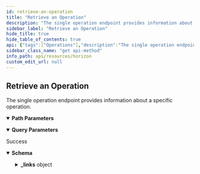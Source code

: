 ```yaml
---
id: retrieve-an-operation
title: "Retrieve an Operation"
description: "The single operation endpoint provides information about a specific operation."
sidebar_label: "Retrieve an Operation"
hide_title: true
hide_table_of_contents: true
api: {"tags":["Operations"],"description":"The single operation endpoint provides information about a specific operation.","operationId":"RetrieveAnOperation","parameters":[{"name":"id","in":"path","required":true,"description":"The ID number for this operation.","schema":{"type":"string","example":121692259040116740}},{"name":"join","in":"query","required":false,"description":"Set to transactions to include the transactions which created each of the operations in the response."}],"responses":{"200":{"description":"Success","content":{"application/json":{"schema":{"allOf":[{"type":"object","properties":{"_links":{"type":"object","properties":{"self":{"type":"object","properties":{"href":{"type":"string","format":"link"},"templated":{"type":"boolean"}},"required":["href"]},"next":{"type":"object","properties":{"href":{"type":"string","format":"link"},"templated":{"type":"boolean"}},"required":["href"]},"prev":{"type":"object","properties":{"href":{"type":"string","format":"link"},"templated":{"type":"boolean"}},"required":["href"]}}}}},{"type":"object","properties":{"_links":{"type":"object","properties":{"effects":{"type":"object","properties":{"href":{"type":"string","format":"link"},"templated":{"type":"boolean"}},"required":["href"]},"precedes":{"type":"object","properties":{"href":{"type":"string","format":"link"},"templated":{"type":"boolean"}},"required":["href"]},"self":{"type":"object","properties":{"href":{"type":"string","format":"link"},"templated":{"type":"boolean"}},"required":["href"]},"succeds":{"type":"object","properties":{"href":{"type":"string","format":"link"},"templated":{"type":"boolean"}},"required":["href"]},"transaction":{"type":"object","properties":{"href":{"type":"string","format":"link"},"templated":{"type":"boolean"}},"required":["href"]}}},"id":{"type":"string"},"paging_token":{"type":"string"},"type_i":{"type":"number","example":0},"type":{"type":"string","example":"create_account"}}}]},"examples":{"RetrieveAnOperation":{"value":{"_links":{"self":{"href":"https://horizon.stellar.org/operations/121692259040116737"},"transaction":{"href":"https://horizon.stellar.org/transactions/f92a9648c1084d1de0fd786faac5d5e1637d4127c60841d2366c70d2e7f77b85"},"effects":{"href":"https://horizon.stellar.org/operations/121692259040116737/effects"},"succeeds":{"href":"https://horizon.stellar.org/effects?order=desc&cursor=121692259040116737"},"precedes":{"href":"https://horizon.stellar.org/effects?order=asc&cursor=121692259040116737"}},"id":"121692259040116737","paging_token":"121692259040116737","transaction_successful":true,"source_account":"GBDVKE33GVVMBXX73OHIBRP6RAHKHHW2P4PQVV6UNOKQCOXU7GNUM4QI","type":"manage_offer","type_i":3,"created_at":"2020-02-21T20:10:21Z","transaction_hash":"f92a9648c1084d1de0fd786faac5d5e1637d4127c60841d2366c70d2e7f77b85","amount":"10000.0000000","price":"0.0704336","price_r":{"n":44021,"d":625000},"buying_asset_type":"credit_alphanum4","buying_asset_code":"USD","buying_asset_issuer":"GDUKMGUGDZQK6YHYA5Z6AY2G4XDSZPSZ3SW5UN3ARVMO6QSRDWP5YLEX","selling_asset_type":"native","offer_id":161536436}}}}}}},"method":"get","path":"/operations/{id}","servers":[{"url":"https://horizon.stellar.org","description":"The main network"},{"url":"https://horizon-testnet.stellar.org","description":"The test network"}],"info":{"title":"Horizon","version":"0.0.1"},"postman":{"name":"Retrieve an Operation","description":{"content":"The single operation endpoint provides information about a specific operation.","type":"text/plain"},"url":{"path":["operations",":id"],"host":["{{baseUrl}}"],"query":[{"description":{"content":"Set to transactions to include the transactions which created each of the operations in the response.","type":"text/plain"},"key":"join","value":""}],"variable":[{"disabled":false,"description":{"content":"(Required) The ID number for this operation.","type":"text/plain"},"type":"any","value":"","key":"id"}]},"header":[{"key":"Accept","value":"application/json"}],"method":"GET"}}
sidebar_class_name: "get api-method"
info_path: api/resources/horizon
custom_edit_url: null
---
```



## Retrieve an Operation



The single operation endpoint provides information about a specific operation.

<details style={{"marginBottom":"1rem"}} data-collapsed={false} open={true}><summary style={{}}><strong>Path Parameters</strong></summary><div><ul><ParamsItem className={"paramsItem"} param={{"name":"id","in":"path","required":true,"description":"The ID number for this operation.","schema":{"type":"string","example":121692259040116740}}}></ParamsItem></ul></div></details><details style={{"marginBottom":"1rem"}} data-collapsed={false} open={true}><summary style={{}}><strong>Query Parameters</strong></summary><div><ul><ParamsItem className={"paramsItem"} param={{"name":"join","in":"query","required":false,"description":"Set to transactions to include the transactions which created each of the operations in the response."}}></ParamsItem></ul></div></details><div><ApiTabs><TabItem label={"200"} value={"200"}><div>

Success

</div><div><MimeTabs schemaType={"response"}><TabItem label={"application/json"} value={"application/json"}><SchemaTabs><TabItem label={"Schema"} value={"Schema"}><details style={{}} data-collapsed={false} open={true}><summary style={{"textAlign":"left"}}><strong>Schema</strong></summary><div style={{"textAlign":"left","marginLeft":"1rem"}}></div><ul style={{"marginLeft":"1rem"}}><SchemaItem collapsible={true} className={"schemaItem"}><details style={{}}><summary style={{}}><strong>_links</strong><span style={{"opacity":"0.6"}}> object</span></summary><div style={{"marginLeft":"1rem"}}><SchemaItem collapsible={true} className={"schemaItem"}><details style={{}}><summary style={{}}><strong>self</strong><span style={{"opacity":"0.6"}}> object</span></summary><div style={{"marginLeft":"1rem"}}><SchemaItem collapsible={false} name={"href"} required={false} schemaName={"link"} qualifierMessage={undefined} schema={{"type":"string","format":"link"}}></SchemaItem><SchemaItem collapsible={false} name={"templated"} required={false} schemaName={"boolean"} qualifierMessage={undefined} schema={{"type":"boolean"}}></SchemaItem></div></details></SchemaItem><SchemaItem collapsible={true} className={"schemaItem"}><details style={{}}><summary style={{}}><strong>next</strong><span style={{"opacity":"0.6"}}> object</span></summary><div style={{"marginLeft":"1rem"}}><SchemaItem collapsible={false} name={"href"} required={false} schemaName={"link"} qualifierMessage={undefined} schema={{"type":"string","format":"link"}}></SchemaItem><SchemaItem collapsible={false} name={"templated"} required={false} schemaName={"boolean"} qualifierMessage={undefined} schema={{"type":"boolean"}}></SchemaItem></div></details></SchemaItem><SchemaItem collapsible={true} className={"schemaItem"}><details style={{}}><summary style={{}}><strong>prev</strong><span style={{"opacity":"0.6"}}> object</span></summary><div style={{"marginLeft":"1rem"}}><SchemaItem collapsible={false} name={"href"} required={false} schemaName={"link"} qualifierMessage={undefined} schema={{"type":"string","format":"link"}}></SchemaItem><SchemaItem collapsible={false} name={"templated"} required={false} schemaName={"boolean"} qualifierMessage={undefined} schema={{"type":"boolean"}}></SchemaItem></div></details></SchemaItem><SchemaItem collapsible={true} className={"schemaItem"}><details style={{}}><summary style={{}}><strong>effects</strong><span style={{"opacity":"0.6"}}> object</span></summary><div style={{"marginLeft":"1rem"}}><SchemaItem collapsible={false} name={"href"} required={false} schemaName={"link"} qualifierMessage={undefined} schema={{"type":"string","format":"link"}}></SchemaItem><SchemaItem collapsible={false} name={"templated"} required={false} schemaName={"boolean"} qualifierMessage={undefined} schema={{"type":"boolean"}}></SchemaItem></div></details></SchemaItem><SchemaItem collapsible={true} className={"schemaItem"}><details style={{}}><summary style={{}}><strong>precedes</strong><span style={{"opacity":"0.6"}}> object</span></summary><div style={{"marginLeft":"1rem"}}><SchemaItem collapsible={false} name={"href"} required={false} schemaName={"link"} qualifierMessage={undefined} schema={{"type":"string","format":"link"}}></SchemaItem><SchemaItem collapsible={false} name={"templated"} required={false} schemaName={"boolean"} qualifierMessage={undefined} schema={{"type":"boolean"}}></SchemaItem></div></details></SchemaItem><SchemaItem collapsible={true} className={"schemaItem"}><details style={{}}><summary style={{}}><strong>succeds</strong><span style={{"opacity":"0.6"}}> object</span></summary><div style={{"marginLeft":"1rem"}}><SchemaItem collapsible={false} name={"href"} required={false} schemaName={"link"} qualifierMessage={undefined} schema={{"type":"string","format":"link"}}></SchemaItem><SchemaItem collapsible={false} name={"templated"} required={false} schemaName={"boolean"} qualifierMessage={undefined} schema={{"type":"boolean"}}></SchemaItem></div></details></SchemaItem><SchemaItem collapsible={true} className={"schemaItem"}><details style={{}}><summary style={{}}><strong>transaction</strong><span style={{"opacity":"0.6"}}> object</span></summary><div style={{"marginLeft":"1rem"}}><SchemaItem collapsible={false} name={"href"} required={false} schemaName={"link"} qualifierMessage={undefined} schema={{"type":"string","format":"link"}}></SchemaItem><SchemaItem collapsible={false} name={"templated"} required={false} schemaName={"boolean"} qualifierMessage={undefined} schema={{"type":"boolean"}}></SchemaItem></div></details></SchemaItem></div></details></SchemaItem><SchemaItem collapsible={false} name={"id"} required={false} schemaName={"string"} qualifierMessage={undefined} schema={{"type":"string"}}></SchemaItem><SchemaItem collapsible={false} name={"paging_token"} required={false} schemaName={"string"} qualifierMessage={undefined} schema={{"type":"string"}}></SchemaItem><SchemaItem collapsible={false} name={"type_i"} required={false} schemaName={"number"} qualifierMessage={undefined} schema={{"type":"number","example":0}}></SchemaItem><SchemaItem collapsible={false} name={"type"} required={false} schemaName={"string"} qualifierMessage={undefined} schema={{"type":"string","example":"create_account"}}></SchemaItem></ul></details></TabItem><TabItem label={"Example (from schema)"} value={"Example (from schema)"}><ResponseSamples responseExample={"{\n  \"_links\": {\n    \"self\": {\n      \"href\": \"string\",\n      \"templated\": true\n    },\n    \"next\": {\n      \"href\": \"string\",\n      \"templated\": true\n    },\n    \"prev\": {\n      \"href\": \"string\",\n      \"templated\": true\n    },\n    \"effects\": {\n      \"href\": \"string\",\n      \"templated\": true\n    },\n    \"precedes\": {\n      \"href\": \"string\",\n      \"templated\": true\n    },\n    \"succeds\": {\n      \"href\": \"string\",\n      \"templated\": true\n    },\n    \"transaction\": {\n      \"href\": \"string\",\n      \"templated\": true\n    }\n  },\n  \"id\": \"string\",\n  \"paging_token\": \"string\",\n  \"type_i\": 0,\n  \"type\": \"create_account\"\n}"} language={"json"}></ResponseSamples></TabItem><TabItem label={"RetrieveAnOperation"} value={"RetrieveAnOperation"}><ResponseSamples responseExample={"{\n  \"_links\": {\n    \"self\": {\n      \"href\": \"https://horizon.stellar.org/operations/121692259040116737\"\n    },\n    \"transaction\": {\n      \"href\": \"https://horizon.stellar.org/transactions/f92a9648c1084d1de0fd786faac5d5e1637d4127c60841d2366c70d2e7f77b85\"\n    },\n    \"effects\": {\n      \"href\": \"https://horizon.stellar.org/operations/121692259040116737/effects\"\n    },\n    \"succeeds\": {\n      \"href\": \"https://horizon.stellar.org/effects?order=desc&cursor=121692259040116737\"\n    },\n    \"precedes\": {\n      \"href\": \"https://horizon.stellar.org/effects?order=asc&cursor=121692259040116737\"\n    }\n  },\n  \"id\": \"121692259040116737\",\n  \"paging_token\": \"121692259040116737\",\n  \"transaction_successful\": true,\n  \"source_account\": \"GBDVKE33GVVMBXX73OHIBRP6RAHKHHW2P4PQVV6UNOKQCOXU7GNUM4QI\",\n  \"type\": \"manage_offer\",\n  \"type_i\": 3,\n  \"created_at\": \"2020-02-21T20:10:21Z\",\n  \"transaction_hash\": \"f92a9648c1084d1de0fd786faac5d5e1637d4127c60841d2366c70d2e7f77b85\",\n  \"amount\": \"10000.0000000\",\n  \"price\": \"0.0704336\",\n  \"price_r\": {\n    \"n\": 44021,\n    \"d\": 625000\n  },\n  \"buying_asset_type\": \"credit_alphanum4\",\n  \"buying_asset_code\": \"USD\",\n  \"buying_asset_issuer\": \"GDUKMGUGDZQK6YHYA5Z6AY2G4XDSZPSZ3SW5UN3ARVMO6QSRDWP5YLEX\",\n  \"selling_asset_type\": \"native\",\n  \"offer_id\": 161536436\n}"} language={"json"}></ResponseSamples></TabItem></SchemaTabs></TabItem></MimeTabs></div></TabItem></ApiTabs></div>
      